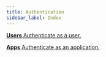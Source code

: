 ```yaml
---
title: Authentication
sidebar_label: Index
---
```



<CardGrid>

[**Users** Authenticate as a user.](auth/jwt.mdx)

[**Apps** Authenticate as an application.](auth/apps.mdx)

</CardGrid>


